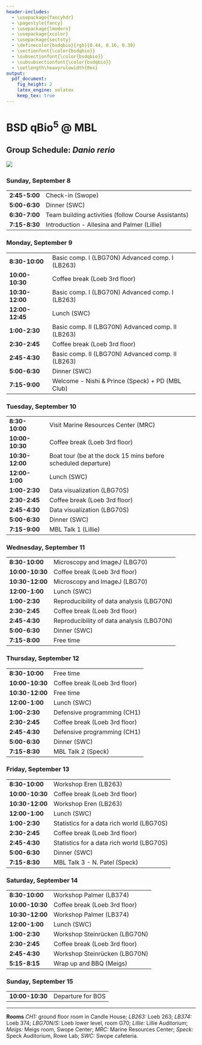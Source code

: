 ```yaml
---
header-includes:
  - \usepackage{fancyhdr}
  - \pagestyle{fancy}
  - \usepackage{lmodern}
  - \usepackage{xcolor}
  - \usepackage{sectsty}
  - \definecolor{bsdqbio}{rgb}{0.44, 0.16, 0.39}
  - \sectionfont{\color{bsdqbio}}
  - \subsectionfont{\color{bsdqbio}}
  - \subsubsectionfont{\color{bsdqbio}}
  - \setlength\heavyrulewidth{0ex}
output:
  pdf_document:
    fig_height: 2
    latex_engine: xelatex
    keep_tex: true
---
```

# BSD qBio$^5$ @ MBL

## Group Schedule: *Danio rerio*
 ![](https://github.com/StefanoAllesina/BSD-QBio5/raw/master/logo_group/Danio_rerio.png)     

### Sunday, September 8 

------------------    ---------------------------------------------------------------
**2:45-5:00**         Check-in (Swope)                                               
**5:00-6:30**         Dinner (SWC)                                                   
**6:30-7:00**         Team building activities (follow Course Assistants)            
**7:15-8:30**         Introduction - Allesina and Palmer (Lillie)                    
------------------    ---------------------------------------------------------------

### Monday, September 9 

------------------    ---------------------------------------------------------------
**8:30-10:00**        Basic comp. I (LBG70N) Advanced comp. I (LB263)                
**10:00-10:30**       Coffee break (Loeb 3rd floor)                                  
**10:30-12:00**       Basic comp. I (LBG70N) Advanced comp. I (LB263)                
**12:00-12:45**       Lunch (SWC)                                                    
**1:00-2:30**         Basic comp. II (LBG70N) Advanced comp. II (LB263)              
**2:30-2:45**         Coffee break (Loeb 3rd floor)                                  
**2:45-4:30**         Basic comp. II (LBG70N) Advanced comp. II (LB263)              
**5:00-6:30**         Dinner (SWC)                                                   
**7:15-9:00**         Welcome - Nishi & Prince (Speck) + PD (MBL Club)               
------------------    ---------------------------------------------------------------

### Tuesday, September 10 

------------------    ---------------------------------------------------------------
**8:30-10:00**        Visit Marine Resources Center (MRC)                            
**10:00-10:30**       Coffee break (Loeb 3rd floor)                                  
**10:30-12:00**       Boat tour (be at the dock 15 mins before scheduled departure)  
**12:00-1:00**        Lunch (SWC)                                                    
**1:00-2:30**         Data visualization (LBG70S)                                    
**2:30-2:45**         Coffee break (Loeb 3rd floor)                                  
**2:45-4:30**         Data visualization (LBG70S)                                    
**5:00-6:30**         Dinner (SWC)                                                   
**7:15-9:00**         MBL Talk 1 (Lillie)                                            
------------------    ---------------------------------------------------------------

### Wednesday, September 11 

------------------    ---------------------------------------------------------------
**8:30-10:00**        Microscopy and ImageJ (LBG70)                                  
**10:00-10:30**       Coffee break (Loeb 3rd floor)                                  
**10:30-12:00**       Microscopy and ImageJ (LBG70)                                  
**12:00-1:00**        Lunch (SWC)                                                    
**1:00-2:30**         Reproducibility of data analysis (LBG70N)                      
**2:30-2:45**         Coffee break (Loeb 3rd floor)                                  
**2:45-4:30**         Reproducibility of data analysis (LBG70N)                      
**5:00-6:30**         Dinner (SWC)                                                   
**7:15-8:00**         Free time                                                      
------------------    ---------------------------------------------------------------

### Thursday, September 12 

------------------    ---------------------------------------------------------------
**8:30-10:00**        Free time                                                      
**10:00-10:30**       Coffee break (Loeb 3rd floor)                                  
**10:30-12:00**       Free time                                                      
**12:00-1:00**        Lunch (SWC)                                                    
**1:00-2:30**         Defensive programming (CH1)                                    
**2:30-2:45**         Coffee break (Loeb 3rd floor)                                  
**2:45-4:30**         Defensive programming (CH1)                                    
**5:00-6:30**         Dinner (SWC)                                                   
**7:15-8:30**         MBL Talk 2 (Speck)                                             
------------------    ---------------------------------------------------------------

### Friday, September 13 

------------------    ---------------------------------------------------------------
**8:30-10:00**        Workshop Eren (LB263)                                          
**10:00-10:30**       Coffee break (Loeb 3rd floor)                                  
**10:30-12:00**       Workshop Eren (LB263)                                          
**12:00-1:00**        Lunch (SWC)                                                    
**1:00-2:30**         Statistics for a data rich world (LBG70S)                      
**2:30-2:45**         Coffee break (Loeb 3rd floor)                                  
**2:45-4:30**         Statistics for a data rich world (LBG70S)                      
**5:00-6:30**         Dinner (SWC)                                                   
**7:15-8:30**         MBL Talk 3 -  N. Patel (Speck)                                 
------------------    ---------------------------------------------------------------

### Saturday, September 14 

------------------    ---------------------------------------------------------------
**8:30-10:00**        Workshop Palmer (LB374)                                        
**10:00-10:30**       Coffee break (Loeb 3rd floor)                                  
**10:30-12:00**       Workshop Palmer (LB374)                                        
**12:00-1:00**        Lunch (SWC)                                                    
**1:00-2:30**         Workshop Steinrücken (LBG70N)                                  
**2:30-2:45**         Coffee break (Loeb 3rd floor)                                  
**2:45-4:30**         Workshop Steinrücken (LBG70N)                                  
**5:15-8:15**         Wrap up and BBQ (Meigs)                                        
------------------    ---------------------------------------------------------------

### Sunday, September 15 

------------------    ---------------------------------------------------------------
**10:00-10:30**       Departure for BOS                                              
------------------    ---------------------------------------------------------------



-------


**Rooms** *CH1:* ground floor room in Candle House; *LB263:* Loeb 263; *LB374:* Loeb 374; 
*LBG70N/S:* Loeb lower level, room G70; *Lillie:* Lillie Auditorium; 
*Meigs:* Meigs room, Swope Center; 
*MRC:* Marine Resources Center; 
*Speck:* Speck Auditorium, Rowe Lab; *SWC:* Swope cafeteria.
  
